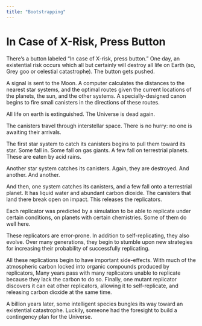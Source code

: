 ```yaml
---
title: "Bootstrapping"
---
```


# In Case of X-Risk, Press Button

There's a button labeled "In case of X-risk, press button." One day, an existential risk occurs which all but certainly will destroy all life on Earth (so, Grey goo or celestial catastrophe). The button gets pushed.

A signal is sent to the Moon. A computer calculates the distances to the nearest star systems, and the optimal routes given the current locations of the planets, the sun, and the other systems. A specially-designed canon begins to fire small canisters in the directions of these routes.

All life on earth is extinguished. The Universe is dead again.

The canisters travel through interstellar space. There is no hurry: no one is awaiting their arrivals.

The first star system to catch its canisters begins to pull them toward its star. Some fall in. Some fall on gas giants. A few fall on terrestrial planets. These are eaten by acid rains.

Another star system catches its canisters. Again, they are destroyed. And another. And another.

And then, one system catches its canisters, and a few fall onto a terrestrial planet. It has liquid water and abundant carbon dioxide. The canisters that land there break open on impact. This releases the replicators.

Each replicator was predicted by a simulation to be able to replicate under certain conditions, on planets with certain chemistries. Some of them do well here.

These replicators are error-prone. In addition to self-replicating, they also evolve. Over many generations, they begin to stumble upon new strategies for increasing their probability of successfully replicating.

All these replications begin to have important side-effects. With much of the atmospheric carbon locked into organic compounds produced by replicators, Many years pass with many replicators unable to replicate because they lack the carbon to do so. Finally, one mutant replicator discovers it can eat other replicators, allowing it to self-replicate, and releasing carbon dioxide at the same time.

A billion years later, some intelligent species bungles its way toward an existential catastrophe. Luckily, someone had the foresight to build a contingency plan for the Universe.
